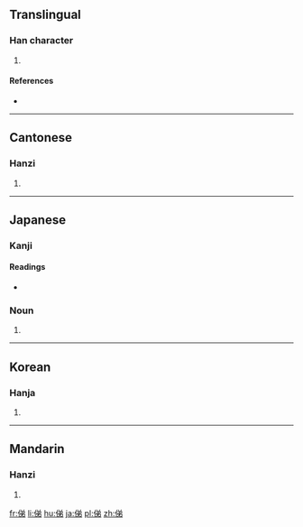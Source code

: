 ==Translingual==

===Han character===
{{Han char|rn=9|rad=人|as=07|sn=9|four=|canj=人金弓竹 (OCNH)|ids=⿰[[亻]][[弟]]}}

# {{defn|Han|sort=人07}}

====References====
* {{Han ref|kx=0106.041|dkj=00719|dj=0225.090|hdz=10164.030|uh=4FE4|ud=20452}}

----

==Cantonese==

===Hanzi===
{{yue-hanzi|jyut=[[dai6]]|y=dai6}}

# {{defn|lang=yue|sort=人07}}

----

==Japanese==

===Kanji===
{{ja-kanji|grade=|rs=人07}}

====Readings====
* {{ja-readings|on=|kun=[[おもかげ]] (omokage)}}

===Noun===
{{ja-noun|おもかげ}} 

# {{alternative form of|面影|lang=ja}}

----

==Korean==

===Hanja===
{{ko-hanja|hangeul=제|rv=je|mr=che}}

# {{defn|lang=ko|sort=人07}}

----

==Mandarin==

===Hanzi===
{{cmn-hanzi|pin=[[tì]] ([[ti4]])|wg=t'i<sup>4</sup>}}

# {{defn|lang=cmn|sort=人07}}

[[fr:俤]]
[[li:俤]]
[[hu:俤]]
[[ja:俤]]
[[pl:俤]]
[[zh:俤]]